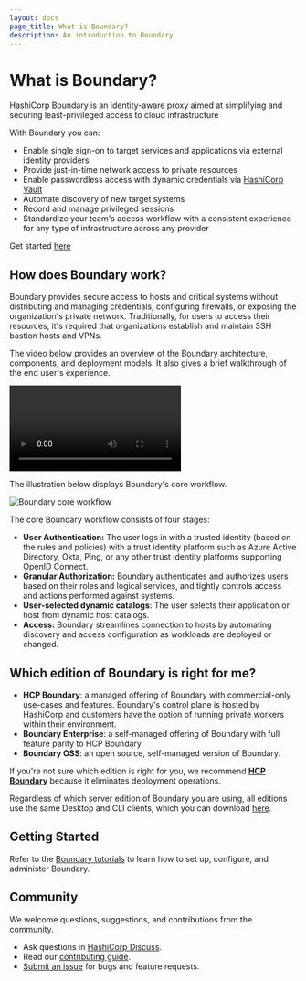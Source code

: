 ```yaml
---
layout: docs
page_title: What is Boundary?
description: An introduction to Boundary
---
```


# What is Boundary?

HashiCorp Boundary is an identity-aware proxy aimed at simplifying and securing least-privileged access to cloud infrastructure

With Boundary you can:
- Enable single sign-on to target services and applications via external identity providers
- Provide just-in-time network access to private resources
- Enable passwordless access with dynamic credentials via [HashiCorp Vault](https://www.vaultproject.io/)
- Automate discovery of new target systems
- Record and manage privileged sessions
- Standardize your team's access workflow with a consistent experience for any type of infrastructure across any provider

Get started [here](/boundary/tutorials) 

## How does Boundary work?

Boundary provides secure access to hosts and critical systems without distributing and managing credentials, configuring firewalls, or exposing the organization's private network. Traditionally, for users to access their resources, it's required that organizations establish and maintain SSH bastion hosts and VPNs.

The video below provides an overview of the Boundary architecture, components, and deployment models.
It also gives a brief walkthrough of the end user's experience.

<video controls>
  <source src="https://www.datocms-assets.com/2885/1686339121-how-boundary-works-v2.mp4" type="video/mp4" />
</video>

The illustration below displays Boundary's core workflow.

![Boundary core workflow](/img/boundary-core-workflow.png)

The core Boundary workflow consists of four stages:

- **User Authentication:** The user logs in with a trusted identity (based on the rules and policies) with a trust identity platform such as Azure Active Directory, Okta, Ping, or any other trust identity platforms supporting OpenID Connect.
- **Granular Authorization:** Boundary authenticates and authorizes users based on their roles and logical services, and tightly controls access and actions performed against systems.
- **User-selected dynamic catalogs**: The user selects their application or host from dynamic host catalogs.
- **Access:** Boundary streamlines connection to hosts by automating discovery and access configuration as workloads are deployed or changed.

## Which edition of Boundary is right for me?

- **HCP Boundary**: a managed offering of Boundary with commercial-only use-cases and features. Boundary's control plane is hosted by HashiCorp and customers have the option of running private workers within their environment.
- **Boundary Enterprise**: a self-managed offering of Boundary with full feature parity to HCP Boundary.
- **Boundary OSS**: an open source, self-managed version of Boundary.


If you're not sure which edition is right for you, we recommend [**HCP Boundary**](https://developer.hashicorp.com/boundary/tutorials/hcp-getting-started) because it eliminates deployment operations.

Regardless of which server edition of Boundary you are using, all editions use the same Desktop and CLI clients, which you can download [here](https://developer.hashicorp.com/boundary/downloads).


## Getting Started

Refer to the [Boundary tutorials](/boundary/tutorials) to learn how to set up, configure, and administer Boundary.

## Community

We welcome questions, suggestions, and contributions from the community.

- Ask questions in [HashiCorp Discuss](https://discuss.hashicorp.com/c/boundary/50).
- Read our [contributing guide](https://github.com/hashicorp/boundary/blob/main/CONTRIBUTING.md).
- [Submit an issue](https://github.com/hashicorp/boundary/issues) for bugs and feature requests.
